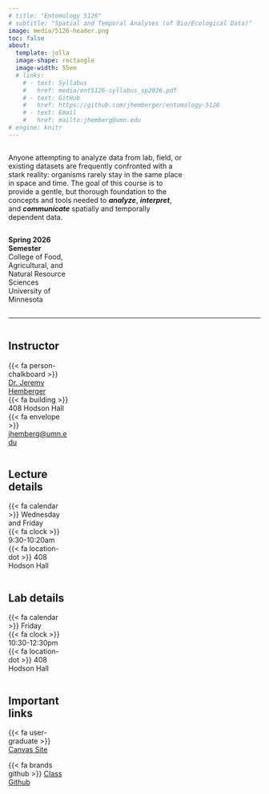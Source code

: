 ```yaml
---
# title: "Entomology 5126"
# subtitle: "Spatial and Temporal Analyses (of Bio/Ecological Data)"
image: media/5126-header.png
toc: false
about: 
  template: jolla
  image-shape: rectangle
  image-width: 55em
  # links:
    # - text: Syllabus
    #   href: media/ent5126-syllabus_sp2026.pdf
    # - text: GitHub
    #   href: https://github.com/jhemberger/entomology-5126
    # - text: Email
    #   href: mailto:jhemberg@umn.edu
# engine: knitr
---
```


:::::::: {columns}
:::: {.column width="70%"}
::: landing-text
Anyone attempting to analyze data from lab, field, or existing datasets are frequently confronted with a stark reality: organisms rarely stay in the same place in space and time. The goal of this course is to provide a gentle, but thorough foundation to the concepts and tools needed to ***analyze***, ***interpret***, and ***communicate*** spatially and temporally dependent data.
:::
::::

::: {.column width="5%"}
:::

:::: {.column width="24%"}
::: landing-text
**Spring 2026 Semester**</br> College of Food, Agricultural, and Natural Resource Sciences</br> University of Minnesota
:::
::::
::::::::

------------------------------------------------------------------------

::::::::::: {columns}
:::: {.column width="24%"}
::: landing-text
## Instructor

{{< fa person-chalkboard >}} [Dr. Jeremy Hemberger](https://entomology.umn.edu/people/jeremy-hemberger)</br> {{< fa building >}} 408 Hodson Hall</br> {{< fa envelope >}} [jhemberg\@umn.edu](mailto:jhemberg@umn.edu)
:::
::::

:::: {.column width="24%"}
::: landing-text
## Lecture details

{{< fa calendar >}} Wednesday and Friday</br> {{< fa clock >}} 9:30-10:20am</br> {{< fa location-dot >}} 408 Hodson Hall</br>
:::
::::

:::: {.column width="24%"}
::: landing-text
## Lab details

{{< fa calendar >}} Friday</br> {{< fa clock >}} 10:30-12:30pm</br> {{< fa location-dot >}} 408 Hodson Hall</br>
:::
::::

:::: {.column width="24%"}
::: landing-text
## Important links

[{{< fa user-graduate >}} [Canvas Site](https://canvas.umn.edu//)]{.btn .btn-outline-warning}

[{{< fa brands github >}} [Class Github](https://github.com/jhemberger/entomology-5126)]{.btn .btn-outline-warning}
:::
::::
:::::::::::